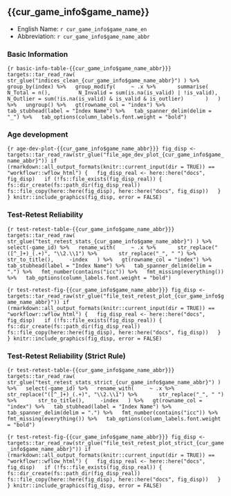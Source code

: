 ## {{cur_game_info$game_name}}

* English Name: `r cur_game_info$game_name_en`
* Abbreviation: `r cur_game_info$game_name_abbr`

### Basic Information

```{r basic-info-table-{{cur_game_info$game_name_abbr}}}
targets::tar_read_raw(
  str_glue("indices_clean_{cur_game_info$game_name_abbr}")
) %>%
  group_by(index) %>%
  group_modify(
    ~ .x %>%
      summarise(
        N_Total = n(),
        N_Invalid = sum(is.na(is_valid) | !is_valid),
        N_Outlier = sum(!is.na(is_valid) & is_valid & is_outlier)
      )
  ) %>%
  ungroup() %>%
  gt(rowname_col = "index") %>%
  tab_stubhead(label = "Index Name") %>%
  tab_spanner_delim(delim = "_") %>%
  tab_options(column_labels.font.weight = "bold")
```

### Age development

```{r age-dev-plot-{{cur_game_info$game_name_abbr}}}
fig_disp <- targets::tar_read_raw(str_glue("file_age_dev_plot_{cur_game_info$game_name_abbr}"))
if (rmarkdown::all_output_formats(knitr::current_input(dir = TRUE)) == "workflowr::wflow_html") {
  fig_disp_real <- here::here("docs", fig_disp)
  if (!fs::file_exists(fig_disp_real)) {
    fs::dir_create(fs::path_dir(fig_disp_real))
    fs::file_copy(here::here(fig_disp), here::here("docs", fig_disp))
  }
}
knitr::include_graphics(fig_disp, error = FALSE)
```

### Test-Retest Reliability

```{r test-retest-table-{{cur_game_info$game_name_abbr}}}
targets::tar_read_raw(
  str_glue("test_retest_stats_{cur_game_info$game_name_abbr}")
) %>%
  select(-game_id) %>%
  rename_with(
    ~ .x %>%
      str_replace("([^_]+)_(.+)", "\\2.\\1") %>%
      str_replace("_", " ") %>%
      str_to_title(),
    -index
  ) %>%
  gt(rowname_col = "index") %>%
  tab_stubhead(label = "Index Name") %>%
  tab_spanner_delim(delim = ".") %>%
  fmt_number(contains("icc")) %>%
  fmt_missing(everything()) %>%
  tab_options(column_labels.font.weight = "bold")
```

```{r test-retest-fig-{{cur_game_info$game_name_abbr}}}
fig_disp <- targets::tar_read_raw(str_glue("file_test_retest_plot_{cur_game_info$game_name_abbr}"))
if (rmarkdown::all_output_formats(knitr::current_input(dir = TRUE)) == "workflowr::wflow_html") {
  fig_disp_real <- here::here("docs", fig_disp)
  if (!fs::file_exists(fig_disp_real)) {
    fs::dir_create(fs::path_dir(fig_disp_real))
    fs::file_copy(here::here(fig_disp), here::here("docs", fig_disp))
  }
}
knitr::include_graphics(fig_disp, error = FALSE)
```

### Test-Retest Reliability (Strict Rule)

```{r test-retest-table-{{cur_game_info$game_name_abbr}}}
targets::tar_read_raw(
  str_glue("test_retest_stats_strict_{cur_game_info$game_name_abbr}")
) %>%
  select(-game_id) %>%
  rename_with(
    ~ .x %>%
      str_replace("([^_]+)_(.+)", "\\2.\\1") %>%
      str_replace("_", " ") %>%
      str_to_title(),
    -index
  ) %>%
  gt(rowname_col = "index") %>%
  tab_stubhead(label = "Index Name") %>%
  tab_spanner_delim(delim = ".") %>%
  fmt_number(contains("icc")) %>%
  fmt_missing(everything()) %>%
  tab_options(column_labels.font.weight = "bold")
```

```{r test-retest-fig-{{cur_game_info$game_name_abbr}}}
fig_disp <- targets::tar_read_raw(str_glue("file_test_retest_plot_strict_{cur_game_info$game_name_abbr}"))
if (rmarkdown::all_output_formats(knitr::current_input(dir = TRUE)) == "workflowr::wflow_html") {
  fig_disp_real <- here::here("docs", fig_disp)
  if (!fs::file_exists(fig_disp_real)) {
    fs::dir_create(fs::path_dir(fig_disp_real))
    fs::file_copy(here::here(fig_disp), here::here("docs", fig_disp))
  }
}
knitr::include_graphics(fig_disp, error = FALSE)
```
